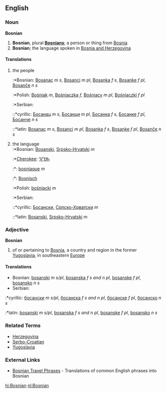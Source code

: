 ==English==
=== Noun ===
'''Bosnian'''
# '''Bosnian''', plural '''[[Bosnians]]'''; a person or thing from [[Bosnia]]
# '''Bosnian'''; the language spoken in [[Bosnia  and Herzegovina]]
====Translations====
#the people
#:*Bosnian: [[Bosanac]] ''m s'', [[Bosanci]] ''m pl'', [[Bosanka]] ''f s'', [[Bosanke]] ''f pl'', [[Bosanče]] ''n s''
#:*Polish: [[Bośniak]] ''m'', [[Bośniaczka]] ''f'', [[Bośniacy]] ''m pl'', [[Bośniaczki]] ''f pl''
#:*Serbian:
#::*cyrillic: [[Босанац]] ''m s'', [[Босанци]] ''m pl'', [[Босанка]] ''f s'', [[Босанке]] ''f pl'', [[Босанче]] ''n s''
#::*latin: [[Bosanac]] ''m s'', [[Bosanci]] ''m pl'', [[Bosanka]] ''f s'', [[Bosanke]] ''f pl'', [[Bosanče]] ''n s''
#the language<br>
#:*Bosnian: [[Bosanski]], [[Srpsko-Hrvatski]] ''m''
#:*[[Cherokee]]: [[ᏉᏌᏂ]]
#:*{{fr}}: [[bosniaque]] ''m''
#:*{{nl}}: [[Bosnisch]]
#:*Polish: [[bośniacki]] ''m''
#:*Serbian:
#::*cyrillic: [[Босански]], [[Српско-Хрватски]] ''m''
#::*latin: [[Bosanski]], [[Srpsko-Hrvatski]] ''m''

=== Adjective ===
'''Bosnian'''
# of or pertaining to [[Bosnia]], a country and region in the former [[Yugoslavia]], in southeastern [[Europe]]
====Translations====
*Bosnian: [[bosanski]] ''m s/pl'', [[bosanska]] ''f s and n pl'', [[bosanske]] ''f pl'', [[bosansko]] ''n s''
*Serbian:
:*cyrillic: [[босански]] ''m s/pl'', [[босанска]] ''f s and n pl'', [[босанске]] ''f pl'', [[босанско]] ''n s''
:*latin: [[bosanski]] ''m s/pl'', [[bosanska]] ''f s and n pl'', [[bosanske]] ''f pl'', [[bosansko]] ''n s''

===Related Terms===
*[[Herzegovina]]
*[[Serbo-Croatian]]
*[[Yugoslavia]]

===External Links===
{{interwiktionary|code=bs}}
*[http://www.canuckabroad.com/language/bosnian.shtml Bosnian Travel Phrases] - Translations of common English phrases into Bosnian

[[hi:Bosnian]]
[[nl:Bosnian]]